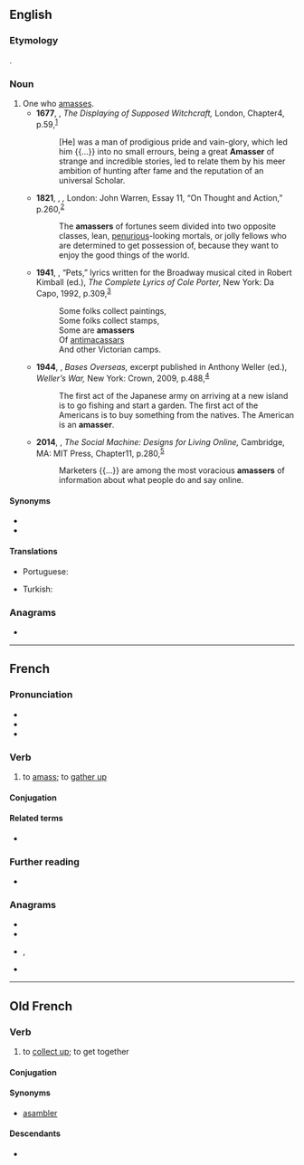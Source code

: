 ==English==

===Etymology===
{{affix|en|amass|-er|id2=agent noun}}.

===Noun===
{{en-noun}}

# One who [[amass]]es.
#* '''1677''', {{w|John Webster (minister)|John Webster}}, ''The Displaying of Supposed Witchcraft,'' London, Chapter{{nbsp}}4, p.{{nbsp}}59,<sup>[http://name.umdl.umich.edu/A65369.0001.001]</sup>
#*: [He] was a man of prodigious pride and vain-glory, which led him {{...}} into no small errours, being a great '''Amasser''' of strange and incredible stories, led to relate them by his meer ambition of hunting after fame and the reputation of an universal Scholar.
#* '''1821''', {{w|William Hazlitt}}, ''{{w|Table-Talk (Hazlitt)|Table-Talk}},'' London: John Warren, Essay 11, “On Thought and Action,” p.{{nbsp}}260,<sup>[https://archive.org/details/tabletalkororigi00hazluoft/page/260]</sup>
#*: The '''amassers''' of fortunes seem divided into two opposite classes, lean, [[penurious]]-looking mortals, or jolly fellows who are determined to get possession of, because they want to enjoy the good things of the world.
#* '''1941''', {{w|Cole Porter}}, “Pets,” lyrics written for the Broadway musical ''{{w|Let's Face It!|Let’s Face It!}}'' cited in Robert Kimball (ed.), ''The Complete Lyrics of Cole Porter,'' New York: Da Capo, 1992, p.{{nbsp}}309,<sup>[https://archive.org/details/completelyricsof00port]</sup>
#*: Some folks collect paintings,
#*: Some folks collect stamps,
#*: Some are '''amassers'''
#*: Of [[antimacassar]]s
#*: And other Victorian camps.
#* '''1944''', {{w|George Weller}}, ''Bases Overseas,'' excerpt published in Anthony Weller (ed.), ''Weller’s War,'' New York: Crown, 2009, p.{{nbsp}}488,<sup>[https://archive.org/details/wellerswarlegend00well]</sup>
#*: The first act of the Japanese army on arriving at a new island is to go fishing and start a garden. The first act of the Americans is to buy something from the natives. The American is an '''amasser'''.
#* '''2014''', {{w|Judith Donath}}, ''The Social Machine: Designs for Living Online,'' Cambridge, MA: MIT Press, Chapter{{nbsp}}11, p.{{nbsp}}280,<sup>[https://archive.org/details/socialmachinedes0000dona]</sup>
#*: Marketers {{...}} are among the most voracious '''amassers''' of information about what people do and say online.

====Synonyms====
* {{l|en|accumulator}}
* {{l|en|collector}}

====Translations====
{{trans-top|one who amasses}}
* Portuguese: {{t|pt|amontoador|m}}
{{trans-mid}}
* Turkish: {{t+|tr|biriktirici}}
{{trans-bottom}}

===Anagrams===
* {{anagrams|en|a=aaemrss|samares}}

----

==French==

===Pronunciation===
* {{IPA|fr|/a.mɑ.se/}}
* {{rhymes|fr|e}}
* {{fr-homophones-er|amass}}

===Verb===
{{fr-verb}}

# to [[amass]]; to [[gather up]]

====Conjugation====
{{fr-conj-auto}}

====Related terms====
* {{l|fr|ramasser}}

===Further reading===
* {{R:TLFi}}

===Anagrams===
* {{l|fr|armasse}}
* {{l|fr|massera}}
* {{l|fr|ramasse}}, {{l|fr|ramassé}}
* {{l|fr|rasâmes}}

----

==Old French==

===Verb===
{{head|fro|verb}}

# to [[collect up]]; to get together

====Conjugation====
{{fro-conj-er}}

====Synonyms====
* [[asambler]]

====Descendants====
* {{desc|fr|amasser}}